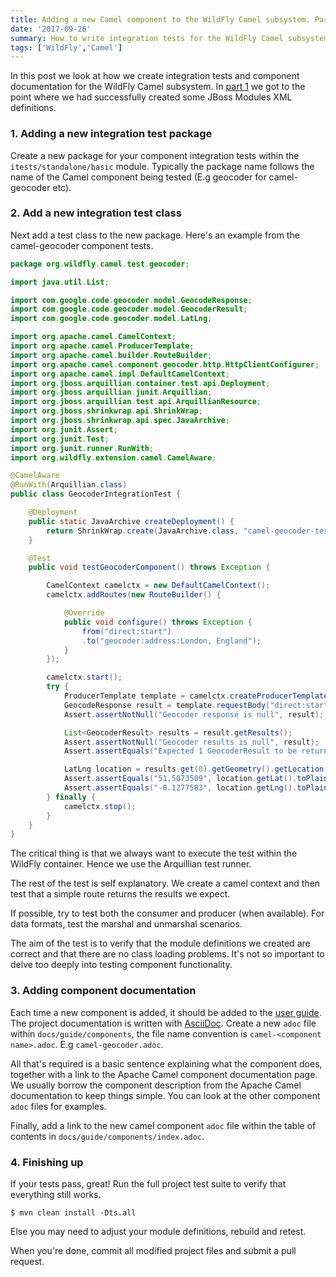 ```yaml
---
title: Adding a new Camel component to the WildFly Camel subsystem. Part 2
date: '2017-09-26'
summary: How to write integration tests for the WildFly Camel subsystem
tags: ['WildFly','Camel']
---
```


In this post we look at how we create integration tests and component documentation for the WildFly Camel subsystem. In [part 1](/blog/2017-09-25-adding-a-new-component-to-the-wildfly-camel-subsystem-part1) we got to the point where we had successfully created some JBoss Modules XML definitions.

### 1. Adding a new integration test package

Create a new package for your component integration tests within the `itests/standalone/basic` module. Typically the package name follows the name of the Camel component being tested (E.g geocoder for camel-geocoder etc).

### 2. Add a new integration test class

Next add a test class to the new package. Here's an example from the camel-geocoder component tests.

```java
package org.wildfly.camel.test.geocoder;

import java.util.List;

import com.google.code.geocoder.model.GeocodeResponse;
import com.google.code.geocoder.model.GeocoderResult;
import com.google.code.geocoder.model.LatLng;

import org.apache.camel.CamelContext;
import org.apache.camel.ProducerTemplate;
import org.apache.camel.builder.RouteBuilder;
import org.apache.camel.component.geocoder.http.HttpClientConfigurer;
import org.apache.camel.impl.DefaultCamelContext;
import org.jboss.arquillian.container.test.api.Deployment;
import org.jboss.arquillian.junit.Arquillian;
import org.jboss.arquillian.test.api.ArquillianResource;
import org.jboss.shrinkwrap.api.ShrinkWrap;
import org.jboss.shrinkwrap.api.spec.JavaArchive;
import org.junit.Assert;
import org.junit.Test;
import org.junit.runner.RunWith;
import org.wildfly.extension.camel.CamelAware;

@CamelAware
@RunWith(Arquillian.class)
public class GeocoderIntegrationTest {

    @Deployment
    public static JavaArchive createDeployment() {
        return ShrinkWrap.create(JavaArchive.class, "camel-geocoder-tests.jar");
    }

    @Test
    public void testGeocoderComponent() throws Exception {

        CamelContext camelctx = new DefaultCamelContext();
        camelctx.addRoutes(new RouteBuilder() {

            @Override
            public void configure() throws Exception {
                from("direct:start")
                .to("geocoder:address:London, England");
            }
        });

        camelctx.start();
        try {
            ProducerTemplate template = camelctx.createProducerTemplate();
            GeocodeResponse result = template.requestBody("direct:start", null, GeocodeResponse.class);
            Assert.assertNotNull("Geocoder response is null", result);

            List<GeocoderResult> results = result.getResults();
            Assert.assertNotNull("Geocoder results is null", result);
            Assert.assertEquals("Expected 1 GeocoderResult to be returned", 1, results.size());

            LatLng location = results.get(0).getGeometry().getLocation();
            Assert.assertEquals("51.5073509", location.getLat().toPlainString());
            Assert.assertEquals("-0.1277583", location.getLng().toPlainString());
        } finally {
            camelctx.stop();
        }
    }
}
```

The critical thing is that we always want to execute the test within the WildFly container. Hence we use the Arquillian test runner.

The rest of the test is self explanatory. We create a camel context and then test that a simple route returns the results we expect.

If possible, try to test both the consumer and producer (when available). For data formats, test the marshal and unmarshal scenarios.

The aim of the test is to verify that the module definitions we created are correct and that there are no class loading problems. It's not so important to delve too deeply into testing component functionality.

### 3. Adding component documentation

Each time a new component is added, it should be added to the [user guide](https://wildfly-extras.github.io/wildfly-camel/). The project documentation is written with [AsciiDoc](http://asciidoctor.org/). Create a new `adoc` file within `docs/guide/components`, the file name convention is `camel-<component name>.adoc`. E.g `camel-geocoder.adoc`.

All that's required is a basic sentence explaining what the component does, together with a link to the Apache Camel component documentation page. We usually borrow the component description from the Apache Camel documentation to keep things simple. You can look at the other component `adoc` files for examples.

Finally, add a link to the new camel component `adoc` file within the table of contents in `docs/guide/components/index.adoc`.

### 4. Finishing up

If your tests pass, great! Run the full project test suite to verify that everything still works.

```
$ mvn clean install -Dts.all
```

Else you may need to adjust your module definitions, rebuild and retest.

When you're done, commit all modified project files and submit a pull request.
